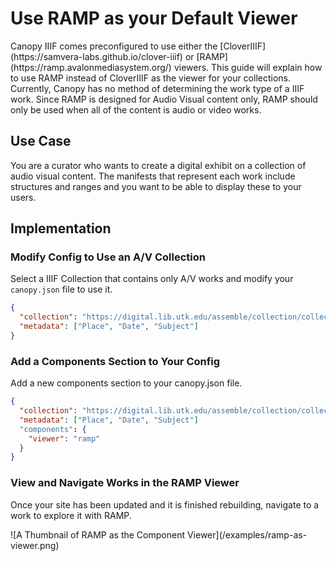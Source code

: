 
# Use RAMP as your Default Viewer

<Section size="1">
  <Text size="4">
    Canopy IIIF comes preconfigured to use either the [CloverIIIF](https://samvera-labs.github.io/clover-iiif) or
    [RAMP](https://ramp.avalonmediasystem.org/) viewers. This guide will explain how to use RAMP instead of CloverIIIF
    as the viewer for your collections.
  </Text>
</Section>

<Callout type="info">
    Currently, Canopy has no method of determining the work type of a IIIF work. Since RAMP is designed for Audio Visual
     content only, RAMP should only be used when all of the content is audio or video works.
</Callout>

## Use Case

You are a curator who wants to create a digital exhibit on a collection of audio visual content. The manifests that
represent each work include structures and ranges and you want to be able to display these to your users.

## Implementation

<Steps>

### Modify Config to Use an A/V Collection

Select a IIIF Collection that contains only A/V works and modify your `canopy.json` file to use it.

```json filename="config/canopy.json" copy
{
  "collection": "https://digital.lib.utk.edu/assemble/collection/collections/rfta",
  "metadata": ["Place", "Date", "Subject"]
}
```

### Add a Components Section to Your Config

Add a new components section to your canopy.json file.

```json filename="config/canopy.json" copy {4-6}
{
  "collection": "https://digital.lib.utk.edu/assemble/collection/collections/rfta",
  "metadata": ["Place", "Date", "Subject"]
  "components": {
    "viewer": "ramp"
  }
}
```

### View and Navigate Works in the RAMP Viewer

Once your site has been updated and it is finished rebuilding, navigate to a work to explore it with RAMP.

<Box m="9" my="6">
  ![A Thumbnail of RAMP as the Component Viewer](/examples/ramp-as-viewer.png)
</Box>

</Steps>
